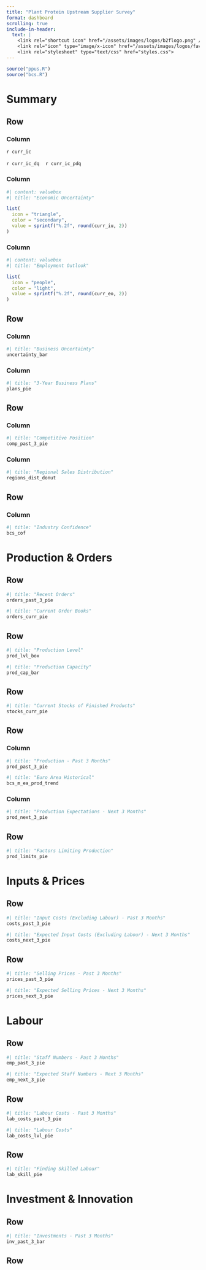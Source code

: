 ```yaml
---
title: "Plant Protein Upstream Supplier Survey"
format: dashboard
scrolling: true
include-in-header:
  text: |
    <link rel="shortcut icon" href="/assets/images/logos/b2flogo.png" />
    <link rel="icon" type="image/x-icon" href="/assets/images/logos/favicon.ico">
    <link rel="stylesheet" type="text/css" href="styles.css">
---
```


```r
source("ppus.R")
source("bcs.R")
```

# Summary

## Row {height="220px"}

### Column

::: {.valuebox icon="bar-chart-line" color="secondary" title="Industry Confidence"}

`r curr_ic`

<i class="bi bi-`r caret(curr_ic_dq)` `r caret_color(curr_ic_dq)`"></i> `r curr_ic_dq` &nbsp;&nbsp; <i class="bi bi-`r caret(curr_ic_pdq)` `r caret_color(curr_ic_pdq)`"></i> `r curr_ic_pdq`
:::


### Column

```r
#| content: valuebox
#| title: "Economic Uncertainty"

list(
  icon = "triangle",
  color = "secondary",
  value = sprintf("%.2f", round(curr_iu, 2))
)
```

### Column

```r
#| content: valuebox
#| title: "Employment Outlook"

list(
  icon = "people",
  color = "light",
  value = sprintf("%.2f", round(curr_eo, 2))
)
```

## Row

### Column
```r
#| title: "Business Uncertainty"
uncertainty_bar
```

### Column
```r
#| title: "3-Year Business Plans"
plans_pie
```
## Row

### Column
```r
#| title: "Competitive Position"
comp_past_3_pie
```

### Column
```r
#| title: "Regional Sales Distribution"
regions_dist_donut
```

## Row

### Column

```r
#| title: "Industry Confidence"
bcs_cof
```


# Production & Orders

## Row

```r
#| title: "Recent Orders"
orders_past_3_pie
```

```r
#| title: "Current Order Books"
orders_curr_pie
```

## Row

```r
#| title: "Production Level"
prod_lvl_box
```

```r
#| title: "Production Capacity"
prod_cap_bar
```

## Row

```r
#| title: "Current Stocks of Finished Products"
stocks_curr_pie
```

## Row

### Column {.tabset}

```r
#| title: "Production - Past 3 Months"
prod_past_3_pie
```

```r
#| title: "Euro Area Historical"
bcs_m_ea_prod_trend
```

### Column

```r
#| title: "Production Expectations - Next 3 Months"
prod_next_3_pie
```



## Row

```r
#| title: "Factors Limiting Production"
prod_limits_pie
```

# Inputs & Prices

## Row

```r
#| title: "Input Costs (Excluding Labour) - Past 3 Months"
costs_past_3_pie
```

```r
#| title: "Expected Input Costs (Excluding Labour) - Next 3 Months"
costs_next_3_pie
```

## Row

```r
#| title: "Selling Prices - Past 3 Months"
prices_past_3_pie
```

```r
#| title: "Expected Selling Prices - Next 3 Months"
prices_next_3_pie
```   

# Labour

## Row

```r
#| title: "Staff Numbers - Past 3 Months"
emp_past_3_pie
```

```r
#| title: "Expected Staff Numbers - Next 3 Months"
emp_next_3_pie
``` 

## Row

```r
#| title: "Labour Costs - Past 3 Months"
lab_costs_past_3_pie
```
```r
#| title: "Labour Costs"
lab_costs_lvl_pie
```

## Row

```r
#| title: "Finding Skilled Labour"
lab_skill_pie
```


# Investment & Innovation

## Row

```r
#| title: "Investments - Past 3 Months"
inv_past_3_bar
```

## Row

